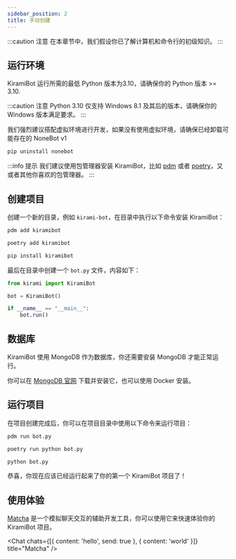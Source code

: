 ```yaml
---
sidebar_position: 2
title: 手动创建
---
```


:::caution 注意
在本章节中，我们假设你已了解计算机和命令行的初级知识。
:::

## 运行环境

KiramiBot 运行所需的最低 Python 版本为3.10，请确保你的 Python 版本 >= 3.10.

:::caution 注意
Python 3.10 仅支持 Windows 8.1 及其后的版本，请确保你的 Windows 版本满足要求。
:::

我们强烈建议搭配虚拟环境进行开发，如果没有使用虚拟环境，请确保已经卸载可能存在的 NoneBot v1

```bash
pip uninstall nonebot
```

:::info 提示
我们建议使用包管理器安装 KiramiBot，比如 [pdm](https://pdm.fming.dev/) 或者 [poetry](https://python-poetry.org/)，又或者其他你喜欢的包管理器。
:::

## 创建项目

创建一个新的目录，例如 `kirami-bot`，在目录中执行以下命令安装 KiramiBot：


<Tabs groupId="package-manager">
<TabItem value="pdm" label="PDM" default>

```bash
pdm add kiramibot
```

</TabItem>
<TabItem value="poetry" label="Poetry">

```bash
poetry add kiramibot
```

</TabItem>
<TabItem value="pip" label="pip">

```bash
pip install kiramibot
```

</TabItem>
</Tabs>

最后在目录中创建一个 `bot.py` 文件，内容如下：

```python title="bot.py"
from kirami import KiramiBot

bot = KiramiBot()

if __name__ == "__main__":
    bot.run()
```

## 数据库

KiramiBot 使用 MongoDB 作为数据库，你还需要安装 MongoDB 才能正常运行。

你可以在 [MongoDB 官网](https://www.mongodb.com/try/download/community) 下载并安装它，也可以使用 Docker 安装。

## 运行项目

在项目创建完成后，你可以在项目目录中使用以下命令来运行项目：

<Tabs groupId="package-manager">
<TabItem value="pdm" label="PDM" default>

```bash
pdm run bot.py
```

</TabItem>
<TabItem value="poetry" label="Poetry">

```bash
poetry run python bot.py
```

</TabItem>
<TabItem value="pip" label="pip">

```bash
python bot.py
```

</TabItem>
</Tabs>

恭喜，你现在应该已经运行起来了你的第一个 KiramiBot 项目了！

## 使用体验

[Matcha](https://github.com/A-kirami/matcha) 是一个模拟聊天交互的辅助开发工具，你可以使用它来快速体验你的 KiramiBot 项目。


<Chat chats={[{ content: 'hello', send: true }, { content: 'world' }]} title="Matcha" />
